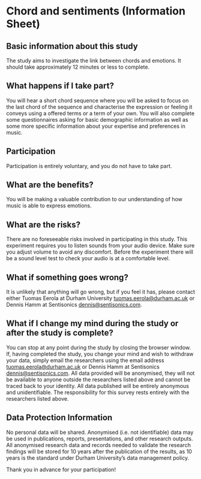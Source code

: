 # Chord and sentiments (Information Sheet)

## Basic information about this study

The study aims to investigate the link between chords and emotions. It should take approximately 12 minutes or less to complete.

## What happens if I take part?
You will hear a short chord sequence where you will be asked to focus on the last chord of the sequence and characterise the expression or feeling it conveys using a offered terms or a term of your own. You will also complete some questionnaires asking for basic demographic information as well as some more specific information about your expertise and preferences in music. 

## Participation
Participation is entirely voluntary, and you do not have to take part. 

## What are the benefits?
You will be making a valuable contribution to our understanding of how music is able to express emotions.

## What are the risks?
There are no foreseeable risks involved in participating in this study. This experiment requires you to listen sounds from your audio device. Make sure you adjust volume to avoid any discomfort. Before the experiment there will be a sound level test to check your audio is at a comfortable level. 

## What if something goes wrong? 
It is unlikely that anything will go wrong, but if you feel it has, please contact either Tuomas Eerola at Durham University <a href="mailto:tuomas.eerola@durham.ac.uk">tuomas.eerola@durham.ac.uk</A> or Dennis Hamm at Sentisonics <a href="mailto:dennis@sentisonics.com">dennis@sentisonics.com</A>.

## What if I change my mind during the study or after the study is complete?

You can stop at any point during the study by closing the browser window. If, having completed the study, you change your mind and wish to withdraw your data, simply email the researchers using the email address <a href="mailto:tuomas.eerola@durham.ac.uk">tuomas.eerola@durham.ac.uk</A> or Dennis Hamm at Sentisonics <a href="mailto:dennis@sentisonics.com">dennis@sentisonics.com</A>. All data provided will be anonymised, they will not be available to anyone outside the researchers listed above and cannot be traced back to your identity. All data published will be entirely anonymous and unidentifiable. The responsibility for this survey rests entirely with the researchers listed above. 

## Data Protection Information 
No personal data will be shared. Anonymised (i.e. not identifiable) data may be used in publications, reports, presentations, and other research outputs. All anonymised research data and records needed to validate the research findings will be stored for 10 years after the publication of the results, as 10 years is the standard under Durham University’s data management policy.

Thank you in advance for your participation! 

